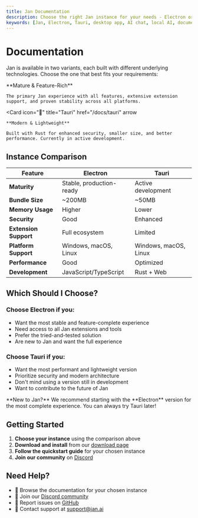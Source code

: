 ```yaml
---
title: Jan Documentation
description: Choose the right Jan instance for your needs - Electron or Tauri
keywords: [Jan, Electron, Tauri, desktop app, AI chat, local AI, documentation]
---
```



# Documentation


Jan is available in two variants, each built with different underlying technologies. Choose the one that best fits your requirements:

<Cards>
  <Card 
    icon="⚡" 
    title="Electron" 
    href="/docs/electron"
    arrow
  >
    **Mature & Feature-Rich**
    
    The primary Jan experience with all features, extensive extension support, and proven stability across all platforms.
  </Card>
  
  <Card 
    icon="🦀" 
    title="Tauri" 
    href="/docs/tauri"
    arrow
  >
    **Modern & Lightweight**
    
    Built with Rust for enhanced security, smaller size, and better performance. Currently in active development.
  </Card>
</Cards>

## Instance Comparison

| Feature | Electron | Tauri |
|---------|----------|-------|
| **Maturity** | Stable, production-ready | Active development |
| **Bundle Size** | ~200MB | ~50MB |
| **Memory Usage** | Higher | Lower |
| **Security** | Good | Enhanced |
| **Extension Support** | Full ecosystem | Limited |
| **Platform Support** | Windows, macOS, Linux | Windows, macOS, Linux |
| **Performance** | Good | Optimized |
| **Development** | JavaScript/TypeScript | Rust + Web |

## Which Should I Choose?

### Choose **Electron** if you:
- Want the most stable and feature-complete experience
- Need access to all Jan extensions and tools
- Prefer the tried-and-tested solution
- Are new to Jan and want the full experience

### Choose **Tauri** if you:
- Want the most performant and lightweight version
- Prioritize security and modern architecture
- Don't mind using a version still in development
- Want to contribute to the future of Jan

<Callout type="info">
**New to Jan?** We recommend starting with the **Electron** version for the most complete experience. You can always try Tauri later!
</Callout>

## Getting Started

1. **Choose your instance** using the comparison above
2. **Download and install** from our [download page](/download)
3. **Follow the quickstart guide** for your chosen instance
4. **Join our community** on [Discord](https://discord.com/invite/FTk2MvZwJH)

## Need Help?

- 📖 Browse the documentation for your chosen instance
- 💬 Join our [Discord community](https://discord.com/invite/FTk2MvZwJH)
- 🐛 Report issues on [GitHub](https://github.com/menloresearch/jan/issues)
- 📧 Contact support at [support@jan.ai](mailto:support@jan.ai)
